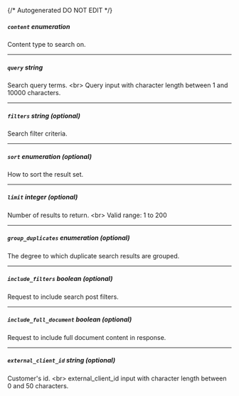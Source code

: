{/* Autogenerated DO NOT EDIT  */}

##### `content` _enumeration_
Content type to search on.

<Collapsible openLabel={Labels.showProperties} closeLabel={Labels.hideProperties}>
  <ContentChoice />
</Collapsible>

---
##### `query` _string_
Search query terms. \<br\> Query input with character length between 1 and 10000 characters.


---
##### `filters` _string (optional)_
Search filter criteria.

---
##### `sort` _enumeration (optional)_
How to sort the result set.

<Collapsible openLabel={Labels.showProperties} closeLabel={Labels.hideProperties}>
  <SortChoice />
</Collapsible>

---
##### `limit` _integer (optional)_
Number of results to return. \<br\> Valid range: 1 to 200


---
##### `group_duplicates` _enumeration (optional)_
The degree to which duplicate search results are grouped.

<Collapsible openLabel={Labels.showProperties} closeLabel={Labels.hideProperties}>
  <GroupingChoice />
</Collapsible>

---
##### `include_filters` _boolean (optional)_
Request to include search post filters.

---
##### `include_full_document` _boolean (optional)_
Request to include full document content in response.

---
##### `external_client_id` _string (optional)_
Customer's id. \<br\> external_client_id input with character length between 0 and 50 characters.


